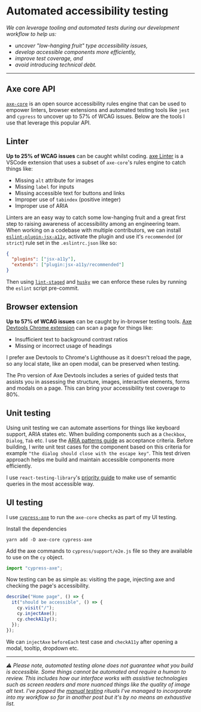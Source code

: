 
<Helmet>
  <title>Automated accessibility testing | Alizeh Khan</title>
</Helmet>

# Automated accessibility testing

<Container>

*We can leverage tooling and automated tests during our development workflow to help us:*

- *uncover "low-hanging fruit" type accessibility issues,*
- *develop accessible components more efficiently,*
- *improve test coverage, and*
- *avoid introducing technical debt.*

---

## Axe core API

[`axe-core`](https://github.com/dequelabs/axe-core) is an open source accessibility rules engine that can be used to empower linters, browser extensions and automated testing tools like `jest` and `cypress` to uncover up to 57% of WCAG issues. Below are the tools I use that leverage this popular API.

## Linter

**Up to 25% of WCAG issues** can be caught whilst coding. [axe Linter](https://marketplace.visualstudio.com/items?itemName=deque-systems.vscode-axe-linter) is a VSCode extension that uses a subset of `axe-core`'s rules engine to catch things like:

- Missing `alt` attribute for images
- Missing `label` for inputs
- Missing accessible text for buttons and links
- Improper use of `tabindex` (positive integer)
- Improper use of ARIA

Linters are an easy way to catch some low-hanging fruit and a great first step to raising awareness of accessibility among an engineering team. When working on a codebase with multiple contributors, we can install [`eslint-plugin-jsx-a11y`](https://github.com/jsx-eslint/eslint-plugin-jsx-a11y), activate the plugin and use it's `recommended` (or `strict`) rule set in the `.eslintrc.json` like so:

```json
{
  "plugins": ["jsx-a11y"],
  "extends": ["plugin:jsx-a11y/recommended"]
}
```

Then using [`lint-staged`](https://github.com/okonet/lint-staged) and [`husky`](https://github.com/typicode/husky) we can enforce these rules by running the `eslint` script pre-commit.

## Browser extension

**Up to 57% of WCAG issues** can be caught by in-browser testing tools. [Axe Devtools Chrome extension](https://chrome.google.com/webstore/detail/axe-devtools-web-accessib/lhdoppojpmngadmnindnejefpokejbdd) can scan a page for things like:

- Insufficient text to background contrast ratios
- Missing or incorrect usage of headings

I prefer axe Devtools to Chrome's Lighthouse as it doesn't reload the page, so any local state, like an open modal, can be preserved when testing.

The Pro version of Axe Devtools includes a series of guided tests that assists you in assessing the structure, images, interactive elements, forms and modals on a page. This can bring your accessibility test coverage to 80%.

## Unit testing

Using unit testing we can automate assertions for things like keyboard support, ARIA states etc. When building components such as a `Checkbox`, `Dialog`, `Tab` etc. I use the [ARIA patterns guide](https://www.w3.org/WAI/ARIA/apg/patterns/) as acceptance criteria. Before building, I write unit test cases for the component based on this criteria for example `"the dialog should close with the escape key"`. This test driven approach helps me build and maintain accessible components more efficiently.

I use `react-testing-library`'s [priority guide](https://testing-library.com/docs/queries/about/#priority) to make use of semantic queries in the most accessible way.

## UI testing

I use [`cypress-axe`](https://github.com/component-driven/cypress-axe) to run the `axe-core` checks as part of my UI testing.

Install the dependencies

```shell
yarn add -D axe-core cypress-axe
```

Add the axe commands to `cypress/support/e2e.js` file so they are available to use on the `cy` object.

```javascript
import "cypress-axe";
```

Now testing can be as simple as: visiting the page, injecting axe and checking the page's accessibility.

```javascript
describe("Home page", () => {
  it("should be accessible", () => {
    cy.visit("/");
    cy.injectAxe();
    cy.checkA11y();
  });
});
```

We can `injectAxe` `beforeEach` test case and `checkA11y` after opening a modal, tooltip, dropdown etc.

---

*⚠️ Please note, automated testing alone does not guarantee what you build is accessible. Some things cannot be automated and require a human to review. This includes how our interface works with assistive technologies such as screen readers and more nuanced things like the quality of image alt text. I've popped the [manual testing](/blog/manual-accessibility-testing) rituals I've managed to incorporate into my workflow so far in another post but it's by no means an exhaustive list.*

</Container>
